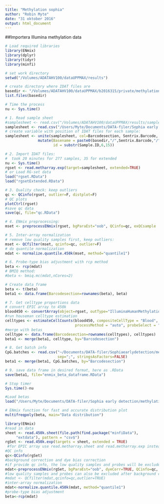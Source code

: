```yaml
---
title: "Methylation sophia"
author: "Robin Myte"
date: "31 oktober 2016"
output: html_document
---
```



##Importera Illumina methylation data

```r
# Load required libraries
library(ENmix)
library(dplyr)
library(tidyr)
library(minfi)

# set work directory
setwd("/Volumes/ADATAHV100/dataUPPMAX/results")

# create directory where IDAT files are
basedir <- "/Volumes/ADATAHV100/dataUPPMAX/b2016315/private/methylation_101/OD-0771/OD-0771_160919_ResultReport/OD-0771_160919_IDAT"
list.files(basedir)

# Time the process
nu <- Sys.time()

# 1. Read sample sheet 
#samplesheet <- read.csv("/Volumes/ADATAHV100/dataUPPMAX/results/samplesheet.csv")
samplesheet <- read.csv("/Users/Myte/Documents/DATA-filer/Sophia early detection/samplesheet.csv")
# create variable with position of IDAT files for each sample:
samplesheet <- unite(samplesheet, col=Barcodesection, Sentrix.Barcode, Sample.Section, sep="_", remove=F) %>%
               mutate(Basename = paste0(basedir,"/",Sentrix.Barcode,"/",Barcodesection),
                      id = substr(Sample.ID,6,15))

# 2. Import IDAT files: 
#  took 20 minutes for 277 samples, 35 for extended
nu <- Sys.time()
rgset <- read.metharray.exp(target=samplesheet, extended=TRUE)
# or Load RG-set data
load("rgset.RData")
load("rgsetExtended.RData")

# 3. Quality check: keep outliers
qc <- QCinfo(rgset, outlier=F, distplot=F)
# QC plots
plotCtrl(rgset)
#save qc data
save(qc, file="qc.RData") 

# 4. ENmix preprocessing: 
mset <- preprocessENmix(rgset, bgParaEst="oob", QCinfo=qc, exQCsample	=TRUE, exQCcpg=TRUE , dyeCorr=TRUE, nCores=2)

# 5. Inter-array normalization
# remove low quality samples first, keep outliers:
mset <- QCfilter(mset, qcinfo=qc, outlier=F)
# do quantile normalization
mdat <- normalize.quantile.450k(mset, method="quantile1")

# 6. Probe-type bias adjustment with rcp method
beta <- rcp(mdat)
# BMIQ method:
#beta <- bmiq.mc(mdat,nCores=2) 

# Create data frame
beta <- t(beta)
beta1 <- data.frame(Barcodesection=rownames(beta), beta)

# 7. Get celltype proportions data
# convert EPIC array to 450k
blood450 <- convertArray(object=rgset, outType="IlluminaHumanMethylation450k")
#run houseman celltype estimation
celltypes <- estimateCellCounts(blood450, compositeCellType = "Blood",
                                processMethod = "auto", probeSelect = "auto")
#merge with betas
celltype <- data.frame(Barcodesection=rownames(celltypes), celltypes)
beta1 <- merge(beta1, celltype, by="Barcodesection")

# 8. Get batch info
CpG.batches <- read.csv("~/Documents/DATA-filer/Sophiaearlydetection/methylation/CpG batches.csv", 
                        sep=";", stringsAsFactors=FALSE)
beta1 <- merge(beta1, CpG.batches, by="Barcodesection")

# 9. save data frame in desired format, here as .RData 
save(beta1, file="enmix_beta_dataframe.RData")

# Stop timer
Sys.time()-nu


```

```r
#Load betas
load("/Users/Myte/Documents/DATA-filer/Sophia early detection/methylation/enmix_beta_dataframe.RData")

# ENmix function for fast and accurate distribution plot
multifreqpoly(beta, main="Data distribution")

```



```r
library(ENmix)
#read in data
sheet <- read.450k.sheet(file.path(find.package("minfiData"),
     "extdata"), pattern = "csv$")
rgSet <- read.450k.exp(targets = sheet, extended = TRUE)
 #for EPIC array use read.metharray.sheet and read.metharray.exp instead
#QC info
qc<-QCinfo(rgSet)
#background correction and dye bias correction
#if provide qc info, the low quality samples and probes will be excluded b
mdat<-preprocessENmix(rgSet, bgParaEst="oob", dyeCorr=TRUE, QCinfo=qc, nCores=6)
#low quality samples and probes can also be excluded after background corr
#mdat <- QCfilter(mdat,qcinfo=qc,outlier=TRUE)
#inter-array normalization
mdat<-normalize.quantile.450k(mdat, method="quantile1")
#probe-type bias adjustment
beta<-rcp(mdat)

```






